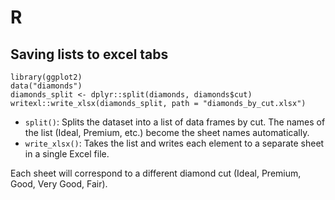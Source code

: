 # R

## Saving lists to excel tabs

```
library(ggplot2)
data("diamonds")
diamonds_split <- dplyr::split(diamonds, diamonds$cut)
writexl::write_xlsx(diamonds_split, path = "diamonds_by_cut.xlsx")
```

- `split()`: Splits the dataset into a list of data frames by cut. The names of the list (Ideal, Premium, etc.) become the sheet names automatically.
- `write_xlsx()`: Takes the list and writes each element to a separate sheet in a single Excel file.

Each sheet will correspond to a different diamond cut (Ideal, Premium, Good, Very Good, Fair).